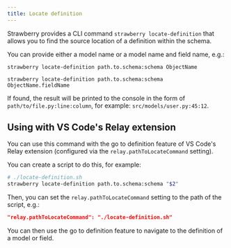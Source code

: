 ```yaml
---
title: Locate definition
---
```



Strawberry provides a CLI command `strawberry locate-definition` that allows you
to find the source location of a definition within the schema.

You can provide either a model name or a model name and field name, e.g.:

```
strawberry locate-definition path.to.schema:schema ObjectName
```

```
strawberry locate-definition path.to.schema:schema ObjectName.fieldName
```

If found, the result will be printed to the console in the form of
`path/to/file.py:line:column`, for example: `src/models/user.py:45:12`.

## Using with VS Code's Relay extension

You can use this command with the go to definition feature of VS Code's Relay
extension (configured via the `relay.pathToLocateCommand` setting).

You can create a script to do this, for example:

```sh
# ./locate-definition.sh
strawberry locate-definition path.to.schema:schema "$2"
```

Then, you can set the `relay.pathToLocateCommand` setting to the path of the
script, e.g.:

```json
"relay.pathToLocateCommand": "./locate-definition.sh"
```

You can then use the go to definition feature to navigate to the definition of a
model or field.
